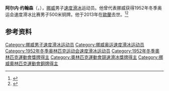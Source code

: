 {{NoteTA|G1=Sports}}
'''阿尔内·约翰森'''（{{lang-no|Arne Johansen}}，{{bd|1927年|4月3日|2013年|10月25日}}），[[挪威|挪威]]男子[[速度滑冰|速度滑冰]]运动员。他曾代表挪威获得1952年冬季奥运会速度滑冰比赛男子500米铜牌。他于2013年在[[歐蘭|歐蘭]]去世。<ref>{{Cite web|title=Arne JOHANSEN|url=https://www.olympic.org/arne-johansen|accessdate=2021-04-07|work=International Olympic Committee}}</ref><ref>{{cite web|url=https://www.olympedia.org/athletes/87560|title=Arne Johansen|work=Olympedia|accessdate=2021-04-08}}</ref>

== 参考资料 ==
{{reflist}}

{{Authority control}}
{{DEFAULTSORT:Johansen, Arne}}
[[Category:挪威男子速度滑冰运动员|Category:挪威男子速度滑冰运动员]]
[[Category:挪威奥运速度滑冰运动员|Category:挪威奥运速度滑冰运动员]]
[[Category:1952年冬季奥林匹克运动会速度滑冰运动员|Category:1952年冬季奥林匹克运动会速度滑冰运动员]]
[[Category:1952年冬季奧林匹克運動會獎牌得主|Category:1952年冬季奧林匹克運動會獎牌得主]]
[[Category:奧林匹克運動會競速滑冰獎牌得主|Category:奧林匹克運動會競速滑冰獎牌得主]]
[[Category:挪威奧林匹克運動會銅牌得主|Category:挪威奧林匹克運動會銅牌得主]]